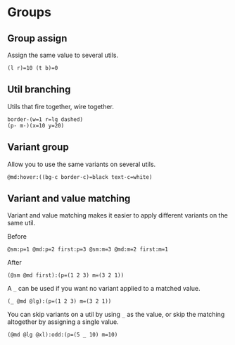 # Groups

## Group assign

Assign the same value to several utils.

```
(l r)=10 (t b)=0
```

## Util branching

Utils that fire together, wire together.

```
border-(w=1 r=lg dashed)
(p- m-)(x=10 y=20)
```

## Variant group

Allow you to use the same variants on several utils.

```
@md:hover:((bg-c border-c)=black text-c=white)
```

## Variant and value matching

Variant and value matching makes it easier to apply different variants on the same util.

Before

```
@sm:p=1 @md:p=2 first:p=3 @sm:m=3 @md:m=2 first:m=1
```

After

```
(@sm @md first):(p=(1 2 3) m=(3 2 1))
```

A `_` can be used if you want no variant applied to a matched value.

```
(_ @md @lg):(p=(1 2 3) m=(3 2 1))
```

You can skip variants on a util by using `_` as the value, or skip the matching altogether by assigning a single value.

```
(@md @lg @xl):odd:(p=(5 _ 10) m=10)
```
